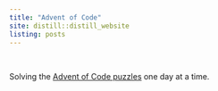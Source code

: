 ```yaml
---
title: "Advent of Code"
site: distill::distill_website
listing: posts
---
```


<br>

Solving the [Advent of Code puzzles](https://adventofcode.com/) one day at a time.
